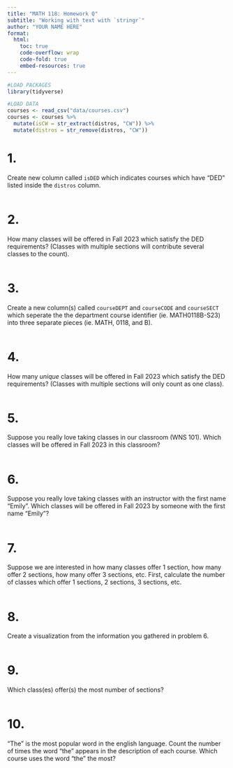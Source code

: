 ```yaml
---
title: "MATH 118: Homework Q"
subtitle: "Working with text with `stringr`"
author: "YOUR NAME HERE"
format:
  html: 
    toc: true
    code-overflow: wrap
    code-fold: true
    embed-resources: true
---
```


```r
#LOAD PACKAGES 
library(tidyverse)

#LOAD DATA
courses <- read_csv("data/courses.csv")
courses <- courses %>%
  mutate(isCW = str_extract(distros, "CW")) %>%
  mutate(distros = str_remove(distros, "CW"))
```

# 1.
Create new column called `isDED` which indicates courses which have "DED" listed inside the `distros` column. 

```r

```


# 2.
How many classes will be offered in Fall 2023 which satisfy the DED requirements? (Classes with multiple sections will contribute several classes to the count).

```r

```


# 3.
Create a new column(s) called `courseDEPT` and `courseCODE` and `courseSECT` which seperate the the department course identifier (ie. MATH0118B-S23) into three separate pieces (ie. MATH, 0118, and B). 

```r

```


# 4.
How many *unique* classes will be offered in Fall 2023 which satisfy the DED requirements? (Classes with multiple sections will only count as one class).

```r

```

# 5.
Suppose you really love taking classes in our classroom (WNS 101). Which classes will be offered in Fall 2023 in this classroom? 

```r

```


# 6.
Suppose you really love taking classes with an instructor with the first name "Emily". Which classes will be offered in Fall 2023 by someone with the first name "Emily"?

```r

```


# 7.
Suppose we are interested in how many classes offer 1 section, how many offer 2 sections, how many offer 3 sections, etc. First, calculate the number of classes which offer 1 sections, 2 sections, 3 sections, etc. 

```r

```

# 8.
Create a visualization from the information you gathered in problem 6. 

```r

```

# 9.
Which class(es) offer(s) the most number of sections? 

```r

```

# 10.
"The" is the most popular word in the english language. Count the number of times the word "the" appears in the description of each course. Which course uses the word "the" the most? 

```r

```



